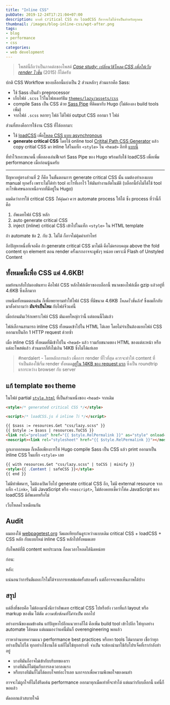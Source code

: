 ```yaml
---
title: "Inline CSS"
pubDate: 2019-12-24T17:21:04+07:00
description: บางที critical CSS กับ loadCSS ก็อาจจะไม่ได้จำเป็นสำหรับทุกคน
thumbnail: /images/blog-inline-css/wpt-after.png
tags:
- blog
- performance
- css
categories:
- web development
---
```


> โพสต์นี้ถือว่าเป็นภาคต่อของโพสต์ [_Case study: เปลี่ยนวิธีโหลด CSS เพื่อให้เว็บ render ไวขึ้น_](https://armno.in.th/2015/05/04/use-loadcss-to-improve-rendering-performance/) (2015) ก็ได้ครับ

ปกติ CSS Workflow ของบล็อกนี้แบ่งเป็น 2 ส่วนหลักๆ ส่วนแรกคือ Sass:

- ใช้ Sass เป็นตัว preprocessor
- เก็บไฟล์ `.scss` ไว้ในโฟลเดอร์ธีม [`themes/lazy/assets/css`](https://github.com/armno/blog/tree/master/themes/lazy/assets/css)
- compile Sass เป็น CSS ด้วย [Sass Pipe](https://gohugo.io/hugo-pipes/scss-sass/) ที่ติดมากับ Hugo (ไม่ต้องลง build tools เพิ่ม)
- จากไฟล์ `.scss` หลายๆ ไฟล์ ได้ไฟล์ output CSS ออกมา 1 ไฟล์

ส่วนที่สองคือการใช้งาน CSS ที่ได้ออกมา:

- ใช้ [loadCSS](https://github.com/filamentgroup/loadCSS) เพื่อ[โหลด CSS แบบ asynchronous](https://armno.in.th/2015/05/04/use-loadcss-to-improve-rendering-performance/#3--loadcss--css--asynchronous)
- **generate critical CSS** โดยใช้ online tool [Critital Path CSS Generator](https://jonassebastianohlsson.com/criticalpathcssgenerator/)
แล้ว copy critial CSS มา inline ใส่ในแท็ก `<style>` ใน `<head>` อีกที [แบบนี้](https://github.com/armno/blog/blob/3f55490bb0ac275fa02723f4c112e1e811a96a3a/themes/lazy/layouts/partials/style.html#L2)

<WarningMessage>
ที่ทำไว้เยอะขนาดนี้ เพื่อลองเล่นฟีเจอร์ Sass Pipe ของ Hugo พร้อมกับใช้ loadCSS เพื่อเพิ่ม performance เมื่อก่อนนู้นครับ
</WarningMessage>

---

ปัญหาอยู่ตรงส่วนที่ 2 ก็คือ ในขั้นตอนการ generate critical CSS นั้น ผมต้องทำเองแบบ manual ทุกครั้ง
เพราะไม่ได้ทำ tool อะไรที่เอาไว้ ให้มันทำงานอัตโนมัติ (บล็อกนี้ยังไม่ได้ใช้ tool อะไรพิเศษนอกเหนือจากที่มีอยู่ใน Hugo)

ผมคิดว่าการใช้ critical CSS _ให้คุ้มค่า_ ควร automate process ให้ได้ ซึ่ง process ที่ว่านี้ก็คือ

1. อัพเดทไฟล์ CSS หลัก
2. auto generate critical CSS
3. inject (inline) critical CSS เข้าไปในแท็ก `<style>` ใน HTML template

ถ้า automate ข้อ 2. กับ 3. ไม่ได้ ก็อาจไม่คุ้มค่าเท่าไหร่

อีกปัญหาหนึ่งที่เจอคือ ถ้า generate critical CSS มาไม่ดี คือไม่ครอบคลุม above the fold content ทุก element
ตอน render ครั้งแรกอาจจะดูพังๆ หน่อย เพราะมี Flash of Unstyled Content

## ทั้งหมดนี้เพื่อ CSS แค่ 4.6KB!

ผมย้อนกลับไปมองต้นทาง คือไฟล์ CSS หลักไฟล์เดียวของบล็อกนี้ ขนาดของไฟล์เมื่อ gzip แล้วอยู่ที่ 4.6KB ซึ่งเล็กมาก

เทคนิคทั้งหมดตอนต้น ก็เพื่อพยายามทำให้ไฟล์ CSS ที่มีขนาด 4.6KB _โหลดไวขึ้นอีก!_ ซึ่งผมก็กลับมาตั้งคำถามว่า **มันจำเป็นไหม** กับไฟล์จิ๋วแค่นี้

<Picture src="/images/blog-inline-css/lazy.css.png" alt="lazy.css" width="600" height="377" />

เมื่อก่อนมันเวิร์กเพราะไฟล์ CSS มันเคยใหญ่กว่านี้ แต่ตอนนี้ไม่แล้ว

ไฟล์เล็กจนสามารถ inline CSS ทั้งหมดเข้าไปใน HTML ได้เลย โดยไม่จำเป็นต้องแยกไฟล์ CSS ออกมาเป็นอีก 1 HTTP request ด้วยซ้ำ

เมื่อ inline CSS ทั้งหมดที่มีเข้าไปใน `<head>` แล้ว รวมกับขนาดของ HTML ของแต่ละหน้า หรือแต่ละโพสต์แล้ว ส่วนมากก็ยังไม่เกิน 14KB ซึ่งไม่ได้แย่เลย

> #nerdalert - โดยหลักการแล้ว เพื่อการ render ที่ไวที่สุด ควรจะทำให้ content ที่จำเป็นต้องใช้เริ่ม render ทั้งหมด[อยู่ใน 14KB ของ request แรก](https://web.dev/extract-critical-css/) ซึ่งเป็น roundtrip แรกระหว่าง browser กับ server

## แก้ template ของ theme

ในไฟล์ partial [`style.html`](https://github.com/armno/blog/blob/master/themes/lazy/layouts/partials/style.html) ที่เป็นส่วนหนึ่งของ `<head>` จากเดิม

```html
<style>/* generated critical CSS */</style>

<script>/* loadCSS.js ที่ inline ไว้ */</script>

{{ $sass := resources.Get "css/lazy.scss" }}
{{ $style := $sass | resources.ToCSS }}
<link rel="preload" href="{{ $style.RelPermalink }}" as="style" onload='this.onload=null;this.rel="stylesheet"'>
<noscript><link rel="stylesheet" href="{{ $style.RelPermalink }}"></noscript>
```

ถูกเอาออกหมด ก็เหลือเพียงการให้ Hugo compile Sass เป็น CSS แล้ว print ออกมาเป็น inline CSS ในแท็ก `<style>` เลย

```html
{{ with resources.Get "css/lazy.scss" | toCSS | minify }}
<style>{{ .Content | safeCSS }}</style>
{{ end }}
```

ไม่มีท่าพิศดาร, ไม่ต้องเปิดเว็บไป generate critical CSS อีก, ไม่มี external resource จากแท็ก `<link>`, ไม่มี JavaScript หรือ `<noscript>`,
ไม่ต้องคอยเช็คว่าโค้ด JavaScript ของ loadCSS มีอัพเดทหรือไม่

เว็บโหลดไวเหมือนกัน

## Audit

ผมลองใช้ [webpagetest.org](https://webpagetest.org/) วัดผลเทียบกันดูระหว่างแบบเดิม critical CSS + loadCSS + CSS หลัก กับแบบใหม่ inline CSS หลักไปทั้งหมดเลย

กับโพสต์ที่มี content พอประมาณ ก็ลดเวลาโหลดได้นิดหน่อย

ก่อน:

<Picture src="/images/blog-inline-css/wpt-before.png" alt="webpagetest.org result: before" width="780" height="600"/>

หลัง:

<Picture src="/images/blog-inline-css/wpt-after.png" alt="webpagetest.org result: after" width="780" height="605"/>

แน่นอนว่าการันตีผลอะไรไม่ได้จากการเทสต์แค่ครั้งสองครั้ง
แต่ก็อาจจะพอเห็นภาพได้บ้าง

## สรุป

แต่สิ่งที่ชอบคือ ไม่ต้องมานั่งนึกว่าอัพเดท critical CSS ไปหรือยัง เวลาที่แก้ layout หรือ markup ของธีม
ได้ตัด _ความซับซ้อนที่ไม่จำเป็น_ ออกไป

อย่างกรณีของผมข้างต้น แก้ปัญหาไปอีกแนวทางก็ได้ คือเพิ่ม build tool เข้าไปอีก ให้ทุกอย่าง automate ได้หมด
แต่ผมมองว่าแค่นี้มันก็ overengineering พอแล้ว

เราหาอ่านบทความแนว performance best practices หรือหา tools ได้มากมาย
เชื่อว่าทุกอย่างเป็นไปได้ ทุกอย่างใช้งานได้
แต่ก็ไม่ใช่ทุกอย่างที่ _จำเป็น_ จะต้องนำมาใช้กับโปรเจ็คที่เรากำลังทำอยู่

- บางทีมันก็อาจไม่เข้ากับบริบทของเรา
- บางทีมันก็ไม่คุ้มกับการลงเวลาลงแรง
- หรือบางทีมันก็ไม่ได้ตอบโจทย์อะไรเลย นอกจากเพื่อความพึงพอใจของคนทำ

อาจจะไม่ถูกใจที่ไม่ได้รีดเค้น performance ออกมาทุกเม็ดเท่าที่จะทำได้
แต่ผมว่ากับบล็อกนี้ แค่นี้ก็พอแล้ว

ตัดออกแล้วสบายใจดี
